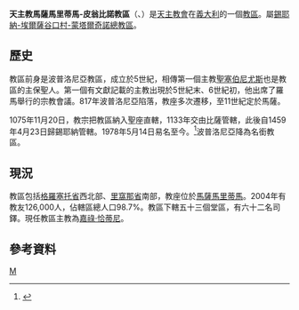 {{Infobox diocese
|name =馬薩馬里蒂馬-皮翁比諾
|jurisdiction = 教區
|latin = Dioecesis Massana-Plumbinensis
|local = 
|border = catholic
|image = Italy Tuscany Diocese map Massa Marittima-Piombino.svg
|image_size = 
|image_alt = 
|caption = 教區範圍
|image2 =Massa marittima.jpg
|caption2 =聖塞伯尼尤斯主教座堂
|location = 義大利
|rite = 羅馬禮
|territory = 格羅塞托省西北部、里窩那省南部
|population =126,000
|patron =[[聖塞伯尼尤斯|聖塞伯尼尤斯]]
|province = 錫耶納-埃爾薩谷口村-蒙塔爾奇諾
|established =5世紀
|cathedral = 聖塞伯尼尤斯主教座堂
|co-cathedral =聖伯多祿聖伯祿副主教座堂、<br>聖母升天副主教座堂
|leadership = 主教 
|website =[http://www.diocesimassamarittima.it/home_diocesi/00000002_Home.html 官方網頁]
|pope =  
|patriarch= 
|metropolitan =
|ordinary = 嘉祿·恰蒂尼
|coadjutor archbishop = 
|coadjutor bishop = 
|auxiliary = 
|emeritus = }}

'''天主教馬薩馬里蒂馬-皮翁比諾教區'''（{{lang-la|Dioecesis Massana-Plumbinensis}}、{{lang-it|Diocesi di Massa Marittima-Piombino}}）是[[天主教會|天主教會]]在[[義大利|義大利]]的一個[[教區|教區]]。屬[[天主教錫耶納-埃爾薩谷口村-蒙塔爾奇諾總教區|錫耶納-埃爾薩谷口村-蒙塔爾奇諾總教區]]。
==歷史==
教區前身是波普洛尼亞教區，成立於5世紀，相傳第一個主教[[聖塞伯尼尤斯|聖塞伯尼尤斯]]也是教區的主保聖人。第一個有文獻記載的主教出現於5世紀末、6世紀初，他出席了羅馬舉行的宗教會議。817年波普洛尼亞陷落，教座多次遷移，至11世紀定於馬薩。

1075年11月20日，教宗把教區納入聖座直轄，1133年交由比薩管轄，此後自1459年4月23日歸錫耶納管轄。1978年5月14日易名至今。<ref>{{cite journal
|journal=[[宗座公報|宗座公報]]
|publisher=梵蒂岡出版社
|date=1978年
|volume=70
|title=''Ex historicis documentis''
|page=434
|url=http://www.vatican.va/archive/aas/documents/AAS%2070%20%5B1978%5D%20-%20ocr.pdf
|access-date=2014-09-06
|archive-date=2013-03-03
|archive-url=https://web.archive.org/web/20130303053607/http://www.vatican.va/archive/aas/documents/AAS%2070%20%5B1978%5D%20-%20ocr.pdf
|dead-url=no
}}</ref>波普洛尼亞降為名銜教區。
==現況==
教區包括[[格羅塞托省|格羅塞托省]]西北部、[[里窩那省|里窩那省]]南部，教座位於[[馬薩馬里蒂馬|馬薩馬里蒂馬]]。2004年有教友126,000人，佔轄區總人口98.7%。教區下轄五十三個堂區，有六十二名司鐸。現任教區主教為[[嘉祿·恰蒂尼|嘉祿·恰蒂尼]]。
==參考資料==
{{reflist}}
{{意大利天主教教區}}
[[Category:義大利天主教教區|M]]